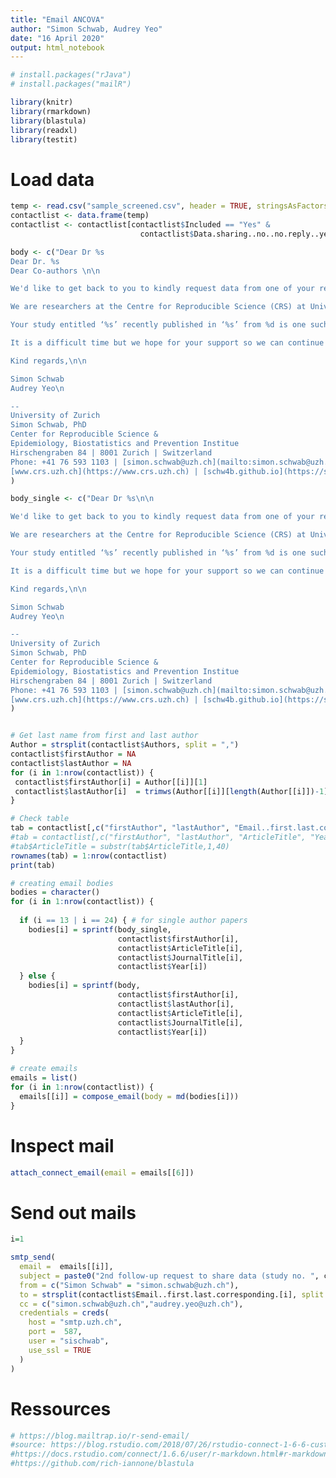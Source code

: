 ```yaml
---
title: "Email ANCOVA"
author: "Simon Schwab, Audrey Yeo"
date: "16 April 2020"
output: html_notebook
---
```


```r
# install.packages("rJava")
# install.packages("mailR")

library(knitr)
library(rmarkdown)
library(blastula)
library(readxl)
library(testit)
```

# Load data
```r
temp <- read.csv("sample_screened.csv", header = TRUE, stringsAsFactors = FALSE)
contactlist <- data.frame(temp)
contactlist <- contactlist[contactlist$Included == "Yes" & 
                             contactlist$Data.sharing..no..no.reply..yes..wait. == "no replay",]
```


```r
body <- c("Dear Dr %s  
Dear Dr. %s  
Dear Co-authors \n\n

We'd like to get back to you to kindly request data from one of your recent publications. Please also reply if you do not want to share your data. \n\n

We are researchers at the Centre for Reproducible Science (CRS) at University of Zurich, Switzerland. We are interested in re-analyzing studies using Analysis of Covariance (ANCOVA) published in highly ranked journals and in the fields of medicine, multidisciplinary science, neuroscience and psychiatry. We want to explore how many studies share data when requested and if we are able to reanalyze results from ANCOVA. Our study has been registered and the protocol is available here: [https://osf.io/tjngz/](https://osf.io/tjngz/).\n\n

Your study entitled ‘%s’ recently published in ‘%s’ from %d is one such study we had sampled. We would greatly appreciate it if you can share with us a minimal dataset from your study (with explained labels for each variable) and some analysis code that might be relevant. We do not require the full data, only the minimal dataset to reproduce the ANCOVA result. Also, if your paper contains multiple ANCOVAs, we only aim to reproduce the first one reported in the paper. We kindly ask you to specify which are your dependent variables, independent variables and covariates in the excel file that you can find here [https://osf.io/jvkun/](https://osf.io/jvkun/) (press Download on top right). We would highly appreciate it if data can be made available in the next 14 days, if this is possible.\n\n

It is a difficult time but we hope for your support so we can continue our research project. The findings of our study are aimed to improve teaching of best statistical practices and to improve the reproducibility of research findings. We thank you for your assistance in advance. Please reach out to us if you have any questions and we would be happy to elaborate more on the purpose of our study.\n\n

Kind regards,\n\n

Simon Schwab  
Audrey Yeo\n

--  
University of Zurich  
Simon Schwab, PhD  
Center for Reproducible Science &  
Epidemiology, Biostatistics and Prevention Institue  
Hirschengraben 84 | 8001 Zurich | Switzerland  
Phone: +41 76 593 1103 | [simon.schwab@uzh.ch](mailto:simon.schwab@uzh.ch)  
[www.crs.uzh.ch](https://www.crs.uzh.ch) | [schw4b.github.io](https://schw4b.github.io)"
)

body_single <- c("Dear Dr %s\n\n

We'd like to get back to you to kindly request data from one of your recent publications. Please also reply if you do not want to share your data.\n\n

We are researchers at the Centre for Reproducible Science (CRS) at University of Zurich, Switzerland. We are interested in re-analyzing studies using Analysis of Covariance (ANCOVA) published in highly ranked journals and in the fields of medicine, multidisciplinary science, neuroscience and psychiatry. We want to explore how many studies share data when requested and if we are able to reanalyze results from ANCOVA. Our study has been registered and the protocol is available here: [https://osf.io/tjngz/](https://osf.io/tjngz/).\n\n

Your study entitled ‘%s’ recently published in ‘%s’ from %d is one such study we had sampled. We would greatly appreciate it if you can share with us a minimal dataset from your study (with explained labels for each variable) and some analysis code that might be relevant. We do not require the full data, only the minimal dataset to reproduce the ANCOVA result. Also, if your paper contains multiple ANCOVAs, we only aim to reproduce the first one reported in the paper. We kindly ask you to specify which are your dependent variables, independent variables and covariates in the excel file that you can find here [https://osf.io/jvkun/](https://osf.io/jvkun/) (press Download on top right). We would highly appreciate it if data can be made available in the next 14 days, if this is possible.\n\n

It is a difficult time but we hope for your support so we can continue our research project. The findings of our study are aimed to improve teaching of best statistical practices and to improve the reproducibility of research findings. We thank you for your assistance in advance. Please reach out to us if you have any questions and we would be happy to elaborate more on the purpose of our study.\n\n

Kind regards,\n\n

Simon Schwab  
Audrey Yeo\n

--  
University of Zurich  
Simon Schwab, PhD  
Center for Reproducible Science &  
Epidemiology, Biostatistics and Prevention Institue  
Hirschengraben 84 | 8001 Zurich | Switzerland  
Phone: +41 76 593 1103 | [simon.schwab@uzh.ch](mailto:simon.schwab@uzh.ch)  
[www.crs.uzh.ch](https://www.crs.uzh.ch) | [schw4b.github.io](https://schw4b.github.io)"
)


# Get last name from first and last author
Author = strsplit(contactlist$Authors, split = ",")
contactlist$firstAuthor = NA
contactlist$lastAuthor = NA
for (i in 1:nrow(contactlist)) {
 contactlist$firstAuthor[i] = Author[[i]][1]
 contactlist$lastAuthor[i]  = trimws(Author[[i]][length(Author[[i]])-1])
}

# Check table
tab = contactlist[,c("firstAuthor", "lastAuthor", "Email..first.last.corresponding.", "DOI")]
#tab = contactlist[,c("firstAuthor", "lastAuthor", "ArticleTitle", "Year", "Source.title")]
#tab$ArticleTitle = substr(tab$ArticleTitle,1,40)
rownames(tab) = 1:nrow(contactlist)
print(tab)

# creating email bodies
bodies = character()
for (i in 1:nrow(contactlist)) {
  
  if (i == 13 | i == 24) { # for single author papers
    bodies[i] = sprintf(body_single,
                        contactlist$firstAuthor[i], 
                        contactlist$ArticleTitle[i],
                        contactlist$JournalTitle[i],
                        contactlist$Year[i]) 
  } else {
    bodies[i] = sprintf(body,
                        contactlist$firstAuthor[i], 
                        contactlist$lastAuthor[i],
                        contactlist$ArticleTitle[i],
                        contactlist$JournalTitle[i],
                        contactlist$Year[i]) 
  }
}

# create emails
emails = list()
for (i in 1:nrow(contactlist)) { 
  emails[[i]] = compose_email(body = md(bodies[i]))
}
```

# Inspect mail
```r
attach_connect_email(email = emails[[6]])
```


# Send out mails
```r
i=1

smtp_send(
  email =  emails[[i]],
  subject = paste0("2nd follow-up request to share data (study no. ", contactlist$Study.No[i], ")"),
  from = c("Simon Schwab" = "simon.schwab@uzh.ch"),
  to = strsplit(contactlist$Email..first.last.corresponding.[i], split = ";")[[1]],
  cc = c("simon.schwab@uzh.ch","audrey.yeo@uzh.ch"),
  credentials = creds(
    host = "smtp.uzh.ch",
    port = 	587,
    user = "sischwab",
    use_ssl = TRUE
  )
)
```

# Ressources
```r
# https://blog.mailtrap.io/r-send-email/
#source: https://blog.rstudio.com/2018/07/26/rstudio-connect-1-6-6-custom-emails/
#https://docs.rstudio.com/connect/1.6.6/user/r-markdown.html#r-markdown-email-body
#https://github.com/rich-iannone/blastula
```

